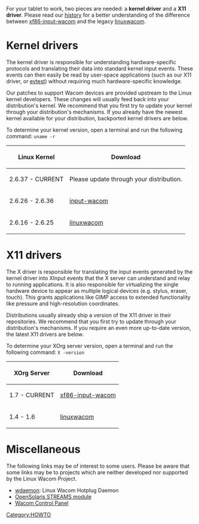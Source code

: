 [[Category:HOWTO]]

For your tablet to work, two pieces are needed: a '''kernel driver''' and a '''X11 driver'''. Please read our [[history]] for a better understanding of the difference between [[xf86-input-wacom]] and the legacy [[linuxwacom]].

{{Tip|text=On modern desktop distributions, you do '''not''' need the kernel or X drivers in the linuxwacom tarball.}}

= Kernel drivers =
The kernel driver is responsible for understanding hardware-specific protocols and translating their data into standard kernel input events. These events can then easily be read by user-space applications (such as our X11 driver, or [[evtest]]) without requiring much hardware-specific knowledge.

Our patches to support Wacom devices are provided upstream to the Linux kernel developers. These changes will usually feed back into your distribution's kernel. We recommend that you first try to update your kernel through your distribution's mechanisms. If you already have the newest kernel available for your distribution, backported kernel drivers are below.

To determine your kernel version, open a terminal and run the following command: <code>uname -r</code>

{| border="1" cellpadding="2"
|-
! Linux Kernel
! Download
|-
| 2.6.37 - CURRENT
| Please update through your distribution.
|-
| 2.6.26 - 2.6.36
| [[input-wacom]]
|-
| 2.6.16 - 2.6.25
| [[linuxwacom]]
|}

= X11 drivers =
The X driver is responsible for translating the input events generated by the kernel driver into XInput events that the X server can understand and relay to running applications. It is also responsible for virtualizing the single hardware device to appear as multiple logical devices (e.g. stylus, eraser, touch). This grants applications like GIMP access to extended functionality like pressure and high-resolution coordinates.

Distributions usually already ship a version of the X11 driver in their repositories. We recommend that you first try to update through your distribution's mechanisms. If you require an even more up-to-date version, the latest X11 drivers are below.

To determine your XOrg server version, open a terminal and run the following command: <code>X -version</code>

{| border="1" cellpadding="2"
|-
! XOrg Server
! Download
|-
| 1.7 - CURRENT
| [[xf86-input-wacom]]
|-
| 1.4 - 1.6
| [[linuxwacom]]
|}

= Miscellaneous =
The following links may be of interest to some users. Please be aware that some links may be to projects which are neither developed nor supported by the Linux Wacom Project.

* [[wdaemon]]: Linux Wacom Hotplug Daemon
* [http://hub.opensolaris.org/bin/view/Community+Group+device_drivers/wacomtablet OpenSolaris STREAMS module]
* [http://gtk-apps.org/content/show.php/Wacom+Control+Panel?content=104309 Wacom Control Panel]